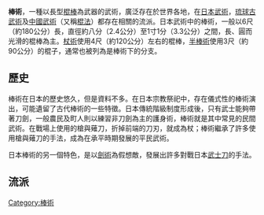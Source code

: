 '''棒術'''，一種以長型[[棍棒|棍棒]]為武器的武術，廣泛存在於世界各地，在[[日本武術|日本武術]]，[[琉球古武術|琉球古武術]]及[[中國武術|中國武術]]（又稱[[棍法|棍法]]）都存在相關的流派。日本武術中的棒術，一般以6尺（約180公分）長，直徑約八分（2.4公分）至1寸1分（3.3公分）之間，長、圓而光滑的棍棒為主。[[杖術|杖術]]使用4尺（約120公分）左右的棍棒，[[半棒術|半棒術]]使用3尺（約90公分）的棍子，通常也被列為是棒術下的分支。

==歷史==
棒術在日本的歷史悠久，但是資料不多。在日本宗教祭祀中，存在儀式性的棒術演出，可能遺留了古代棒術的一些特徵。日本傳統階級制度形成後，只有武士能夠帶著刀劍，一般農民及町人則以練習非刀劍為主的護身術，棒術就是其中常見的民間武術。在戰場上使用的槍與薙刀，折掉前端的刀刃，就成為杖；棒術繼承了許多使用槍與薙刀的手法，成為在承平時期發展的平民武術。

日本棒術的另一個特色，是以[[劍術|劍術]]為假想敵，發展出許多對戰日本[[武士刀|武士刀]]的手法。

==流派==
{{Authority control}}
[[Category:棒術|Category:棒術]]